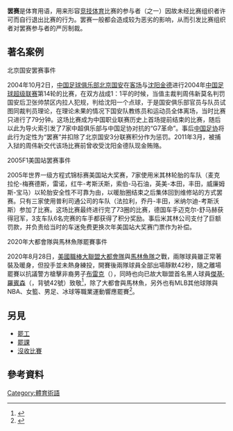 '''罢赛'''是体育用语，用来形容[[竞技体育|竞技体育]]比赛的参与者（之一）因故未经比赛组织者许可而自行退出比赛的行为。罢赛一般都会造成较为恶劣的影响，从而引发比赛组织者对罢赛参与者的严厉制裁。

==著名案例==
;北京国安罢赛事件
2004年10月2日，[[中国|中国]][[足球俱乐部|足球俱乐部]][[北京国安|北京国安]]在[[客场|客场]]与[[沈阳金德|沈阳金德]]进行2004年[[中国足球超级联赛|中国足球超级联赛]]第14轮的比赛，在双方战成1：1平的时候，当值主裁判周伟新莫名判罚国安后卫张帅禁区内拉人犯规，判给沈阳一个点球，于是国安俱乐部官员与队员试图同裁判员理论，在理论未果的情况下国安队教练员和运动员全体离场，当时比赛只进行了79分钟。这场比赛成为中国职业联赛历史上首场提前结束的比赛，随后以此为导火索引发了7家中超俱乐部与中国足协对抗的“G7革命”。事后[[中国足协|中国足协]]将此行为定性为“罢赛”并扣除了北京国安3分联赛积分作为惩罚。2011年3月，被捕入狱的周伟新交代该场比赛前曾收受沈阳金德队现金贿赂。

;2005F1美国站罢赛事件
2005年世界一级方程式锦标赛美国站大奖赛，7家使用米其林轮胎的车队（麦克拉伦-梅赛德斯，雷诺，红牛-考斯沃斯，索伯-马石油，英美-本田，丰田，威廉姆斯-宝马）以轮胎安全性不可靠为由，以暖胎圈结束之后集体回到维修站的方式罢赛。只有三家使用普利司通公司的车队（法拉利，乔丹-丰田，米纳尔迪-考斯沃斯）参加了比赛。这场比赛最终进行完了73圈的比赛，德国车手迈克尔-舒马赫获得冠军，3支车队6名完赛的车手都获得了积分奖励。事后米其林公司支付了巨额罚款，并负责给当时的车迷免费更换次年美国站大奖赛门票作为补偿。

;2020年大都會隊與馬林魚隊罷賽事件
2020年8月28日，[[美國職棒大聯盟|美國職棒大聯盟]][[大都會隊|大都會隊]]與[[馬林魚隊|馬林魚隊]]之戰，兩隊球員雖正常著裝及暖身，但投手並未熱身練投，開賽後兩隊球員全部出場靜默42秒，隨之離場罷賽以抗議警方槍擊非裔男子[[雅各布·布萊克槍擊事件|布雷克]]（{{lang|en|Jacob Blake}}），同時也向已故大聯盟首名黑人球員[[傑基·羅賓森|傑基·羅賓森]]（{{lang|en|Jackie Robinson}}，背號42號）致敬<ref>{{cite news |title=開賽後靜默42秒 大都會偕馬林魚和平退賽（影音） |url=https://sports.ltn.com.tw/news/breakingnews/3274012 |accessdate=2021-04-22 |publisher=自由時報 |date=2020-08-28 |archive-date=2021-04-27 |archive-url=https://web.archive.org/web/20210427183844/https://sports.ltn.com.tw/news/breakingnews/3274012 |dead-url=no }}</ref>，除了大都會與馬林魚，另外也有MLB其他球隊與NBA、女籃、男足、冰球等職業運動響應罷賽<ref>{{cite news |title=響應種族平權抗爭 大聯盟今有14隊罷賽 |url=https://sports.ltn.com.tw/news/breakingnews/3273986 |accessdate=2021-04-22 |publisher=自由時報 |date=2020-08-28 |archive-date=2021-04-22 |archive-url=https://web.archive.org/web/20210422023813/https://sports.ltn.com.tw/news/breakingnews/3273986 |dead-url=no }}</ref>。

==另見==
*[[罷工|罷工]]
*[[罷課|罷課]]
*[[沒收比賽|沒收比賽]]

==參考資料==
{{reflist}}

[[Category:體育術語|Category:體育術語]]